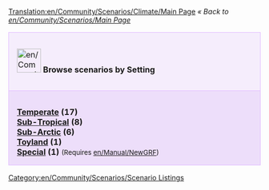 [[Translation:en/Community/Scenarios/Climate/Main Page]]
''« Back to [[en/Community/Scenarios/Main Page]]''

{| cellspacing="3" class="mainpagetable" align="center" width="100%"
|- valign="top" 
|style="font-size: 100%; BACKGROUND-COLOR: #F5EDFC; border: 1px solid #E1BBFF; margin: 0; padding: 1em; text-align: left; width:14%"|[[File:en/Community/Scenarios/Scnlist-setting.png|48px]] <font size="3">'''Browse scenarios by Setting'''</font>
|-
|style="font-size: 100%; BACKGROUND-COLOR: #EDDEFA; border: 1px solid #E1BBFF; margin: 0; padding: 1em 1em 0em 1em; text-align: left;"|

'''[[en/Community/Scenarios/Climate/Temperate|Temperate]] (17)'''<br/>
'''[[en/Community/Scenarios/Climate/Sub-Tropical|Sub-Tropical]] (8)'''<br/>
'''[[en/Community/Scenarios/Climate/Sub-Arctic|Sub-Arctic]] (6)'''<br/>
'''[[en/Community/Scenarios/Climate/Toyland|Toyland]] (1)'''<br/>
'''[[en/Community/Scenarios/Climate/Special|Special]] (1)''' <small>(Requires [[en/Manual/NewGRF]])</small>

|}

[[Category:en/Community/Scenarios/Scenario Listings]]